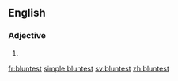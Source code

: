 ==English==

===Adjective===
{{head|en|adjective superlative form}}

# {{en-superlative of|blunt}}

[[fr:bluntest]]
[[simple:bluntest]]
[[sv:bluntest]]
[[zh:bluntest]]